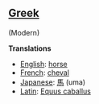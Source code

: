 ==[[Greek]]== (Modern)

'''Translations'''

*[[English]]: [[horse]]
*[[French]]: [[cheval]]
*[[Japanese]]: [[馬]] (uma)
*[[Latin]]: [[Equus caballus]]